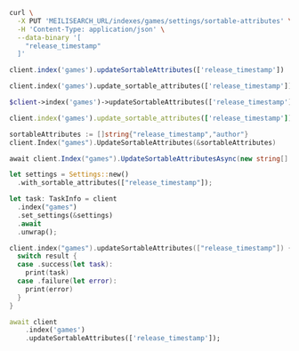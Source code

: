 <CodeGroup>

```bash cURL
curl \
  -X PUT 'MEILISEARCH_URL/indexes/games/settings/sortable-attributes' \
  -H 'Content-Type: application/json' \
  --data-binary '[
    "release_timestamp"
  ]'
```

```javascript JS
client.index('games').updateSortableAttributes(['release_timestamp'])
```

```python Python
client.index('games').update_sortable_attributes(['release_timestamp'])
```

```php PHP
$client->index('games')->updateSortableAttributes(['release_timestamp']);
```

```ruby Ruby
client.index('games').update_sortable_attributes(['release_timestamp'])
```

```go Go
sortableAttributes := []string{"release_timestamp","author"}
client.Index("games").UpdateSortableAttributes(&sortableAttributes)
```

```csharp C#
await client.Index("games").UpdateSortableAttributesAsync(new string[] { "release_timestamp" });
```

```rust Rust
let settings = Settings::new()
  .with_sortable_attributes(["release_timestamp"]);

let task: TaskInfo = client
  .index("games")
  .set_settings(&settings)
  .await
  .unwrap();
```

```swift Swift
client.index("games").updateSortableAttributes(["release_timestamp"]) { (result) in
  switch result {
  case .success(let task):
    print(task)
  case .failure(let error):
    print(error)
  }
}
```

```dart Dart
await client
    .index('games')
    .updateSortableAttributes(['release_timestamp']);
```
</CodeGroup>